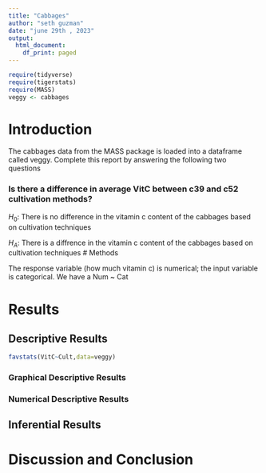 ```yaml
---
title: "Cabbages"
author: "seth guzman"
date: "june 29th , 2023"
output:
  html_document:
    df_print: paged
---
```


```r
require(tidyverse)
require(tigerstats)
require(MASS)
veggy <- cabbages
```

# Introduction

<!--In this section you explain what you are trying to show.  Where did the data come from?  What is the research or other question you are trying to answer?!-->
 The cabbages data from the MASS package is loaded into a dataframe called veggy. Complete this report by answering the following two questions  
 
 
### Is there a difference in average VitC between c39 and c52 cultivation methods?  

$H_0$: There is no difference in the vitamin c content of the cabbages based on cultivation techniques 

$H_A$: There is a diffrence in the vitamin c content of the cabbages based on cultivation techniques 
# Methods

<!--Decide on your methods:  use "variable analysis" or other appropriate descriptors.  Make sure to choose at least one graphical method and at least one numerical method.!-->

The response variable (how much vitamin c) is numerical; the input variable is categorical. We have a Num ~ Cat

# Results

<!--Divide this section into two sub-sections:  One for your descriptive  results and one for your inferential results.!-->

## Descriptive Results
```r
favstats(VitC~Cult,data=veggy)
```
### Graphical Descriptive Results

<!--Graphical results here.  Make sure to show your code.  Provide appropriate labels for axes, giving units if possible, and provide a good title for the graph, too.  Use the graphical results to describe the patterns if any that exist in the data as focused toward the research question!-->

### Numerical Descriptive Results

<!--Numerical results go here. Use the numerical results to describe the patterns if any that exist in the data as focused toward the research question!-->

## Inferential Results

<!--State hypothesis clearly.  Make sure your discussion of the inferential test covers all the aspects that the test output produces, such as test statistic, p-value etc.  Make a decision about the null hypothesis, explain the assumptions on which the selected test/procedure was based, and why the chosen procedure satisfys the assumptions and is appropriate to answer the research question!-->


# Discussion and Conclusion

<!--Discussion and conclusion here.  If you found a relationship be sure to consider whether the relationship occurs because one of the variavbles causes the other, or whether they perhasps are related for some other reason.  Watch the chapter 6 videos from the GeorgeTown videos collection.!-->

